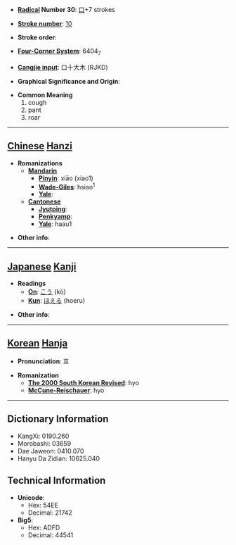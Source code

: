 * '''[[Wiktionary:Chinese radical index| Radical]] Number 30''': [[Wiktionary:Chinese radical index 口|口]]+7 strokes

* '''[[Wiktionary:Chinese total strokes index|Stroke number]]''': [[Wiktionary:Chinese total strokes index 10|10]]

* '''Stroke order''': 

* '''[[Wiktionary:Chinese four corner index|Four-Corner System]]''': 6404<sub>7</sub>

* '''[[Wiktionary:Chinese Cangjie index|Cangjie input]]''': 口十大木 (RJKD)

* '''Graphical Significance and Origin''': 

* '''Common Meaning'''
*#cough
*# pant
*# roar


----

== [[Chinese]] [[Hanzi]] ==

* '''Romanizations'''
** '''[[Mandarin]]'''
*** '''[[Pinyin]]''': xiāo (xiao1)
*** '''[[Wade-Giles]]''': hsiao<sup>1</sup>
*** '''[[Yale]]''': 
** '''[[Cantonese]]'''
*** '''[[Jyutping]]''':
*** '''[[Penkyamp]]''': 
*** '''[[Yale]]''': haau1

* '''Other info''': 

----

== [[Japanese]] [[Kanji]] ==

* '''Readings'''
** '''[[On]]''': [[こう]] (kō)
** '''[[Kun]]''': [[ほえる]] (hoeru)

* '''Other info''':  

----

== [[Korean]] [[Hanja]] ==

* '''Pronunciation''': 효

* '''Romanization'''
** '''[[The 2000 South Korean Revised Romanization|The 2000 South Korean Revised]]''': hyo
** '''[[McCune-Reischauer]]''': hyo

----

== Dictionary Information ==

* KangXi: 0190.260
* Morobashi: 03659
* Dae Jaweon: 0410.070
* Hanyu Da Zidian: 10625.040

== Technical Information ==

* '''Unicode''':
** Hex: 54EE
** Decimal: 21742
* '''Big5''':
** Hex: ADFD
** Decimal: 44541